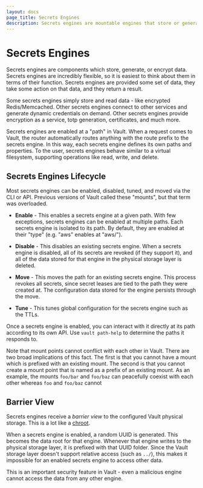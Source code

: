 ```yaml
---
layout: docs
page_title: Secrets Engines
description: Secrets engines are mountable engines that store or generate secrets in Vault.
---
```


# Secrets Engines

Secrets engines are components which store, generate, or encrypt data. Secrets
engines are incredibly flexible, so it is easiest to think about them in terms
of their function. Secrets engines are provided some set of data, they take some
action on that data, and they return a result.

Some secrets engines simply store and read data - like encrypted
Redis/Memcached. Other secrets engines connect to other services and generate
dynamic credentials on demand. Other secrets engines provide encryption as a
service, totp generation, certificates, and much more.

Secrets engines are enabled at a "path" in Vault. When a request comes to Vault,
the router automatically routes anything with the route prefix to the secrets
engine. In this way, each secrets engine defines its own paths and properties.
To the user, secrets engines behave similar to a virtual filesystem, supporting
operations like read, write, and delete.

## Secrets Engines Lifecycle

Most secrets engines can be enabled, disabled, tuned, and moved via the CLI or
API. Previous versions of Vault called these "mounts", but that term was
overloaded.

- **Enable** - This enables a secrets engine at a given path. With few
  exceptions, secrets engines can be enabled at multiple paths. Each secrets
  engine is isolated to its path. By default, they are enabled at their "type"
  (e.g. "aws" enables at "aws/").

- **Disable** - This disables an existing secrets engine. When a secrets engine
  is disabled, all of its secrets are revoked (if they support it), and all of
  the data stored for that engine in the physical storage layer is deleted.

- **Move** - This moves the path for an existing secrets engine. This process
  revokes all secrets, since secret leases are tied to the path they were
  created at. The configuration data stored for the engine persists through the
  move.

- **Tune** - This tunes global configuration for the secrets engine such as the
  TTLs.

Once a secrets engine is enabled, you can interact with it directly at its path
according to its own API. Use `vault path-help` to determine the paths it
responds to.

Note that mount points cannot conflict with each other in Vault. There are
two broad implications of this fact. The first is that you cannot have
a mount which is prefixed with an existing mount. The second is that you
cannot create a mount point that is named as a prefix of an existing mount.
As an example, the mounts `foo/bar` and `foo/baz` can peacefully coexist
with each other whereas `foo` and `foo/baz` cannot

## Barrier View

Secrets engines receive a _barrier view_ to the configured Vault physical
storage. This is a lot like a [chroot](https://en.wikipedia.org/wiki/Chroot).

When a secrets engine is enabled, a random UUID is generated. This becomes the
data root for that engine. Whenever that engine writes to the physical storage
layer, it is prefixed with that UUID folder. Since the Vault storage layer
doesn't support relative access (such as `../`), this makes it impossible for an
enabled secrets engine to access other data.

This is an important security feature in Vault - even a malicious engine
cannot access the data from any other engine.
